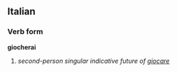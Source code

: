 ==Italian==
===Verb form===
'''giocherai'''

# ''second-person singular indicative future of [[giocare]]''